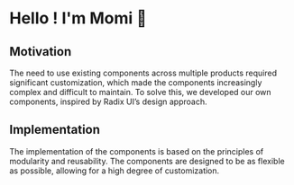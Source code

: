 
<Meta title="Welcome ✨" />

<div className="sb-section sb-socials">
  <h1>Hello ! I'm Momi 🌷</h1>

  <h2>Motivation</h2>
  <p>
    The need to use existing components across multiple products required significant customization, which made the components increasingly complex and difficult to maintain. To solve this, we developed our own components, inspired by Radix UI’s design approach.
  </p>
  
  <h2>Implementation</h2>
  <p>
    The implementation of the components is based on the principles of
    modularity and reusability. The components are designed to be as flexible as
    possible, allowing for a high degree of customization.
  </p>
  
</div>
